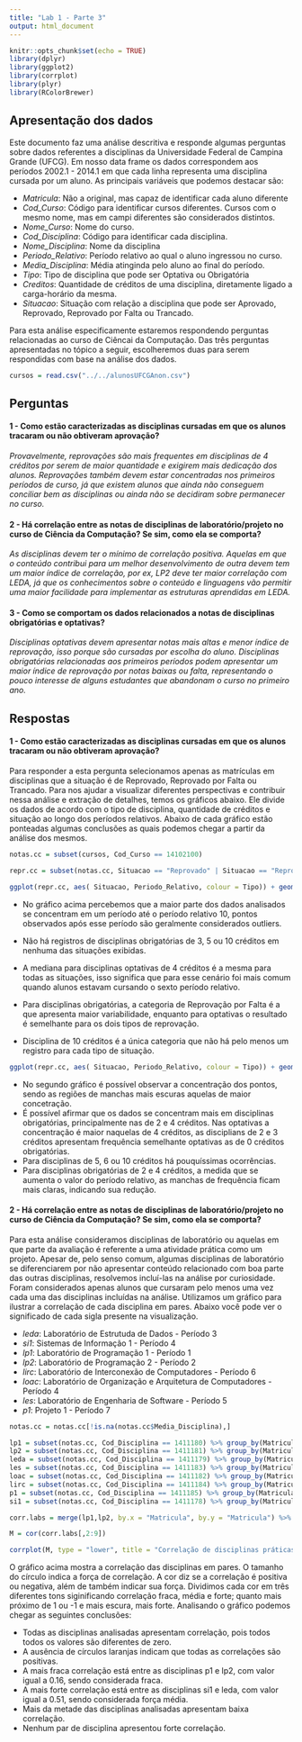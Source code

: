 ```yaml
---
title: "Lab 1 - Parte 3"
output: html_document
---
```


```r
knitr::opts_chunk$set(echo = TRUE)
library(dplyr)
library(ggplot2)
library(corrplot)
library(plyr)
library(RColorBrewer)
```

## Apresentação dos dados

Este documento faz uma análise descritiva e responde algumas perguntas sobre dados referentes a disciplinas da Universidade Federal de Campina Grande (UFCG). Em nosso data frame os dados correspondem aos períodos 2002.1 - 2014.1 em que cada linha representa uma disciplina cursada por um aluno. As principais variáveis que podemos destacar são:

* *Matricula*: Não a original, mas capaz de identificar cada aluno diferente
* *Cod_Curso*: Código para identificar cursos diferentes. Cursos com o mesmo nome, mas em campi diferentes são considerados distintos.
* *Nome_Curso*: Nome do curso.
* *Cod_Disciplina*: Código para identificar cada disciplina.
* *Nome_Disciplina*: Nome da disciplina
* *Periodo_Relativo*: Período relativo ao qual o aluno ingressou no curso.
* *Media_Disciplina*: Média atinginda pelo aluno ao final do período.
* *Tipo*: Tipo de disciplina que pode ser Optativa ou Obrigatória
* *Creditos*: Quantidade de créditos de uma disciplina, diretamente ligado a carga-horário da mesma.
* *Situacao*: Situação com relação a disciplina que pode ser Aprovado, Reprovado, Reprovado por Falta ou Trancado.

Para esta análise especificamente estaremos respondendo perguntas relacionadas ao curso de Ciêncai da Computação. Das três perguntas apresentadas no tópico a seguir, escolheremos duas para serem respondidas com base na análise dos dados.

```r
cursos = read.csv("../../alunosUFCGAnon.csv")
```

## Perguntas

#### 1 - Como estão caracterizadas as disciplinas cursadas em que os alunos tracaram ou não obtiveram aprovação?

*Provavelmente, reprovações são mais frequentes em disciplinas de 4 créditos por serem de maior quantidade e exigirem mais dedicação dos alunos. Reprovações também devem estar concentradas nos primeiros períodos de curso, já que existem alunos que ainda não conseguem conciliar bem as disciplinas ou ainda não se decidiram sobre permanecer no curso.*

#### 2 - Há correlação entre as notas de disciplinas de laboratório/projeto no curso de Ciência da Computação? Se sim, como ela se comporta?

*As disciplinas devem ter o mínimo de correlação positiva. Aquelas em que o conteúdo contribui para um melhor desenvolvimento de outra devem tem um maior índice de correlação, por ex,  LP2 deve ter maior correlação com LEDA, já que os conhecimentos sobre o conteúdo e linguagens vão permitir uma maior facilidade para implementar as estruturas aprendidas em LEDA.*

#### 3 - Como se comportam os dados relacionados a notas de disciplinas obrigatórias e optativas?

*Disciplinas optativas devem apresentar notas mais altas e menor índice de reprovação, isso porque são cursadas por escolha do aluno. Disciplinas obrigatórias relacionadas aos primeiros períodos podem apresentar um maior índice de reprovação por notas baixas ou falta, representando o pouco interesse de alguns estudantes que abandonam o curso no primeiro ano.*

## Respostas

#### 1 - Como estão caracterizadas as disciplinas cursadas em que os alunos tracaram ou não obtiveram aprovação?

Para responder a esta pergunta selecionamos apenas as matrículas em disciplinas que a situação é de Reprovado, Reprovado por Falta ou Trancado. Para nos ajudar a visualizar diferentes perspectivas e contribuir nessa análise e extração de detalhes, temos os gráficos abaixo. Ele divide os dados de acordo com o tipo de disciplina, quantidade de créditos e situação ao longo dos períodos relativos. Abaixo de cada gráfico estão ponteadas algumas conclusões as quais podemos chegar a partir da análise dos mesmos.

```r
notas.cc = subset(cursos, Cod_Curso == 14102100)

repr.cc = subset(notas.cc, Situacao == "Reprovado" | Situacao == "Reprovado por Falta" | Situacao == "Trancado")

ggplot(repr.cc, aes( Situacao, Periodo_Relativo, colour = Tipo)) + geom_boxplot() + facet_grid(Creditos ~ Tipo, labeller = label_both) + labs(title= "Matrículas em disciplinas de CC sem aprovação", y = "Período Relativo") + scale_y_continuous(breaks = seq(0,30, 2)) + coord_flip()
```

* No gráfico acima percebemos que a maior parte dos dados analisados se concentram em um período até o período relativo 10, pontos observados após esse período são geralmente considerados outliers.
* Não há registros de disciplinas obrigatórias de 3, 5 ou 10 créditos em nenhuma das situações exibidas. 

* A mediana para disciplinas optativas de 4 créditos é a mesma para todas as situações, isso significa que para esse cenário foi mais comum quando alunos estavam cursando o sexto período relativo.
* Para disciplinas obrigatórias, a categoria de Reprovação por Falta é a que apresenta maior variabilidade, enquanto para optativas o resultado é semelhante para os dois tipos de reprovação.
* Disciplina de 10 créditos é a única categoria que não há pelo menos um registro para cada tipo de situação.

```r
ggplot(repr.cc, aes( Situacao, Periodo_Relativo, colour = Tipo)) + geom_point(position = position_jitter(width = .4, height = 0.4), alpha = 0.3) + facet_grid(Creditos ~ Tipo, labeller = label_both) + labs(title= "Matrículas em disciplinas de CC sem aprovação", y = "Período Relativo") + scale_y_continuous(breaks = seq(0,30, 2)) + coord_flip()
```

* No segundo gráfico é possível observar a concentração dos pontos, sendo as regiões de manchas mais escuras aquelas de maior concetração.
* É possível afirmar que os dados se concentram mais em disciplinas obrigatórias, principalmente nas de 2 e 4 créditos. Nas optativas a concentração é maior naquelas de 4 créditos, as disciplians de 2 e 3 créditos apresentam frequência semelhante optativas as de 0 créditos obrigatórias.
* Para disciplinas de 5, 6 ou 10 créditos há pouquíssimas ocorrências.
* Para disciplinas obrigatórias de 2 e 4 créditos, a medida que se aumenta o valor do período relativo, as manchas de frequência ficam mais claras, indicando sua redução.

#### 2 - Há correlação entre as notas de disciplinas de laboratório/projeto no curso de Ciência da Computação? Se sim, como ela se comporta?

Para esta análise consideramos disciplinas de laboratório ou aquelas em que parte da avaliação é referente a uma atividade prática como um projeto. Apesar de, pelo senso comum, algumas disciplinas de laboratório se diferenciarem por não apresentar conteúdo relacionado com boa parte das outras disciplinas, resolvemos incluí-las na análise por curiosidade. Foram considerados apenas alunos que cursaram pelo menos uma vez cada uma das disciplinas incluídas na análise. Utilizamos um gráfico para ilustrar a correlação de cada disciplina em pares. Abaixo você pode ver o significado de cada sigla presente na visualização.

* *leda*: Laboratório de Estrutuda de Dados - Período 3
* *si1*: Sistemas de Informação 1 - Período 4
* *lp1*: Laboratório de Programação 1 - Período 1
* *lp2*: Laboratório de Programação 2 - Período 2
* *lirc*: Laboratório de Interconexão de Computadores - Período 6
* *loac*: Laboratório de Organização e Arquitetura de Computadores - Período 4
* *les*: Laboratório de Engenharia de Software - Período 5
* *p1*: Projeto 1 - Período 7

```r
notas.cc = notas.cc[!is.na(notas.cc$Media_Disciplina),]

lp1 = subset(notas.cc, Cod_Disciplina == 1411180) %>% group_by(Matricula) %>% top_n(1, Media_Disciplina) %>% subset(select = c("Matricula", "Media_Disciplina")) %>% rename(c("Media_Disciplina"="lp1"))
lp2 = subset(notas.cc, Cod_Disciplina == 1411181) %>% group_by(Matricula) %>% top_n(1, Media_Disciplina) %>% subset(select = c("Matricula", "Media_Disciplina")) %>% rename(c("Media_Disciplina"="lp2"))
leda = subset(notas.cc, Cod_Disciplina == 1411179) %>% group_by(Matricula) %>% top_n(1, Media_Disciplina) %>% subset(select = c("Matricula", "Media_Disciplina")) %>% rename(c("Media_Disciplina"="leda"))
les = subset(notas.cc, Cod_Disciplina == 1411183) %>% group_by(Matricula) %>% top_n(1, Media_Disciplina) %>% subset(select = c("Matricula", "Media_Disciplina")) %>% rename(c("Media_Disciplina"="les"))
loac = subset(notas.cc, Cod_Disciplina == 1411182) %>% group_by(Matricula) %>% top_n(1, Media_Disciplina) %>% subset(select = c("Matricula", "Media_Disciplina")) %>% rename(c("Media_Disciplina"="loac"))
lirc = subset(notas.cc, Cod_Disciplina == 1411184) %>% group_by(Matricula) %>% top_n(1, Media_Disciplina) %>% subset(select = c("Matricula", "Media_Disciplina")) %>% rename(c("Media_Disciplina"="lirc"))
p1 = subset(notas.cc, Cod_Disciplina == 1411185) %>% group_by(Matricula) %>% top_n(1, Media_Disciplina) %>% subset(select = c("Matricula", "Media_Disciplina")) %>% rename(c("Media_Disciplina"="p1"))
si1 = subset(notas.cc, Cod_Disciplina == 1411178) %>% group_by(Matricula) %>% top_n(1, Media_Disciplina) %>% subset(select = c("Matricula", "Media_Disciplina")) %>% rename(c("Media_Disciplina"="si1"))
```

```r
corr.labs = merge(lp1,lp2, by.x = "Matricula", by.y = "Matricula") %>% merge(leda, by.x = "Matricula", by.y = "Matricula") %>% merge(les, by.x = "Matricula", by.y = "Matricula") %>% merge(loac, by.x = "Matricula", by.y = "Matricula") %>% merge(lirc, by.x = "Matricula", by.y = "Matricula") %>% merge(p1, by.x = "Matricula", by.y = "Matricula")  %>% merge(si1, by.x = "Matricula", by.y = "Matricula") 

M = cor(corr.labs[,2:9])

corrplot(M, type = "lower", title = "Correlação de disciplinas práticas em CC",  order="hclust", col=brewer.pal(n=6, name="PuOr"), addCoef.col = "black", tl.col="black", tl.srt=45, mar=c(0,0,1,0) )

```

O gráfico acima mostra a correlação das disciplinas em pares. O tamanho do círculo indica a força de correlação. A cor diz se a correlação é positiva ou negativa, além de também indicar sua força. Dividimos cada cor em três diferentes tons siginificando correlação fraca, média e forte; quanto mais próximo de 1 ou -1 e mais escura, mais forte. Analisando o gráfico podemos chegar as seguintes conclusões:

* Todas as disciplinas analisadas apresentam correlação, pois todos todos os valores são diferentes de zero.
* A ausência de círculos laranjas indicam que todas as correlações são positivas.
* A mais fraca correlação está entre as disciplinas p1 e lp2, com valor igual a 0.16, sendo considerada fraca.
* A mais forte correlação está entre as disciplinas si1 e leda, com valor igual a 0.51, sendo considerada força média.
* Mais da metade das disciplinas analisadas apresentam baixa correlação.
* Nenhum par de disciplina apresentou forte correlação.